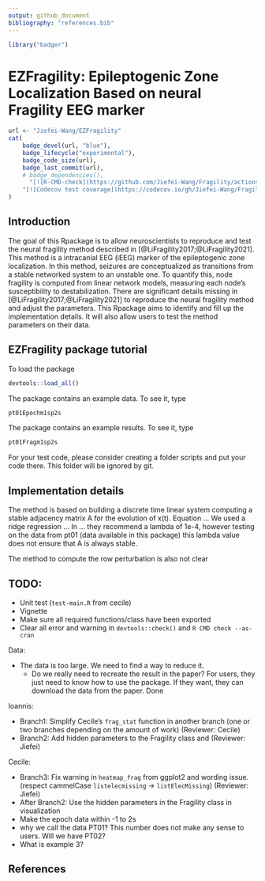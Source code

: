 ```yaml
---
output: github_document
bibliography: "references.bib"
---
```


<!-- README.md is generated from README.Rmd. Please edit that file -->

```r
library("badger")
```

# EZFragility: Epileptogenic Zone Localization Based on neural Fragility EEG marker
```r
url <- "Jiefei-Wang/EZFragility"
cat(
	badge_devel(url, "blue"),
    badge_lifecycle("experimental"),
    badge_code_size(url),
    badge_last_commit(url),
    # badge_dependencies(),
	  "[![R-CMD-check](https://github.com/Jiefei-Wang/Fragility/actions/workflows/R-CMD-check.yaml/badge.svg)](https://github.com/Jiefei-Wang/Fragility/actions/workflows/R-CMD-check.yaml)",
    "[![Codecov test coverage](https://codecov.io/gh/Jiefei-Wang/Fragility/graph/badge.svg)](https://app.codecov.io/gh/Jiefei-Wang/Fragility)"
)


```


## Introduction

The goal of this Rpackage is to allow neuroscientists to reproduce and test the neural fragility method described in [@LiFragility2017;@LiFragility2021]. This method is a intracanial EEG (iEEG) marker of the epileptogenic zone localization. In this method, seizures are conceptualized as transitions from a stable networked system to an unstable one. To quantify this, node fragility is computed from linear network models, measuring each node's susceptibility to destabilization. There are significant details missing in [@LiFragility2017;@LiFragility2021] to reproduce the neural fragility method and adjust the parameters. This Rpackage aims to identify and fill up the implementation details. It will also allow users to test the method parameters on their data.

## EZFragility package tutorial

To load the package
```r
devtools::load_all()
```

The package contains an example data. To see it, type
```r
pt01Epochm1sp2s
```
The package contains an example results. To see it, type
```r
pt01Fragm1sp2s
```

For your test code, please consider creating a folder scripts and put your code there. This folder will be ignored by git.

## Implementation details

The method is based on building a discrete time linear system computing a stable adjacency matrix A for the evolution of x(t).
Equation ...
We used a ridge regression  ...
In ... they recommend a lambda of 1e-4, however testing on the data from pt01 (data available in this package) this lambda value does not ensure that A is always stable.

The method to compute the row perturbation is also not clear


## TODO:

- Unit test (`test-main.R` from cecile)
- Vignette
- Make sure all required functions/class have been exported
- Clear all error and warning in `devtools::check()` and
  `R CMD check --as-cran`

Data:

- The data is too large. We need to find a way to reduce it.
    - Do we really need to recreate the result in the paper? For users, they just need to know how to use the package. If they want, they can download the data from the paper. Done

Ioannis:

- Branch1: Simplify Cecile's `frag_stat` function in another branch (one or two branches depending on the amount of work) (Reviewer: Cecile)
- Branch2: Add hidden parameters to the Fragility class and (Reviewer: Jiefei)

Cecile:

- Branch3: Fix warning in `heatmap_frag` from ggplot2 and wording issue. (respect cammelCase `listelecmissing` -> `listElecMissing`) (Reviewer: Jiefei)
- After Branch2: Use the hidden parameters in the Fragility class in visualization
- Make the epoch data within -1 to 2s
- why we call the data PT01? This number does not make any sense to users. Will we have PT02?
- What is example 3?


## References
